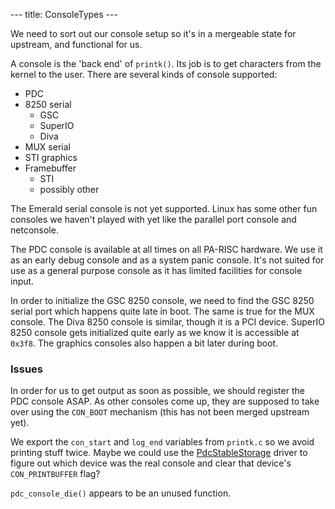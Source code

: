 ---
title: ConsoleTypes
---

We need to sort out our console setup so it's in a mergeable state for upstream, and functional for us.

A console is the 'back end' of <tt>printk()</tt>.  Its job is to get characters from the kernel to the user.
There are several kinds of console supported:

* PDC
* 8250 serial
** GSC
** SuperIO
** Diva
* MUX serial
* STI graphics
* Framebuffer
** STI
** possibly other

The Emerald serial console is not yet supported.  Linux has some other fun consoles we haven't played with yet like the parallel port console and netconsole.

The PDC console is available at all times on all PA-RISC hardware.  We use it as an early debug console and as a system panic console.  It's not suited for use as a general purpose console as it has limited facilities for console input.

In order to initialize the GSC 8250 console, we need to find the GSC 8250 serial port which happens quite late in boot.  The same is true for the MUX console.  The Diva 8250 console is similar, though it is a PCI device.  SuperIO 8250 console gets initialized quite early as we know it is accessible at <tt>0x3f8</tt>.  The graphics consoles also happen a bit later during boot.

=== Issues ===

In order for us to get output as soon as possible, we should register the PDC console ASAP.  As other consoles come up, they are supposed to take over using the <tt>CON_BOOT</tt> mechanism (this has not been merged upstream yet).

We export the <tt>con_start</tt> and <tt>log_end</tt> variables from <tt>printk.c</tt> so we avoid printing stuff twice.  Maybe we could use the [[PdcStableStorage]] driver to figure out which device was the real console and clear that device's <tt>CON_PRINTBUFFER</tt> flag?

<tt>pdc_console_die()</tt> appears to be an unused function.